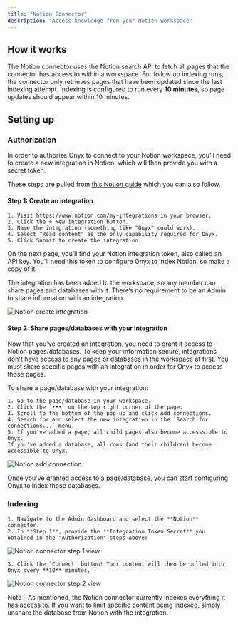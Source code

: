 ```yaml
---
title: "Notion Connector"
description: "Access knowledge from your Notion workspace"
---
```


## How it works

The Notion connector uses the Notion search API to fetch all pages that the connector has access to within a workspace.
For follow up indexing runs, the connector only retrieves pages that have been updated since the last indexing attempt.
Indexing is configured to run every **10 minutes**, so page updates should appear within 10 minutes.

## Setting up

### Authorization

In order to authorize Onyx to connect to your Notion workspace, you'll need to create a new integration in Notion,
which will then provide you with a secret token.

These steps are pulled from [this Notion guide](https://developers.notion.com/docs/create-a-notion-integration)
which you can also follow.

#### Step 1: Create an integration

    1. Visit https://www.notion.com/my-integrations in your browser.
    2. Click the + New integration button.
    3. Name the integration (something like "Onyx" could work).
    4. Select "Read content" as the only capability required for Onyx.
    5. Click Submit to create the integration.

On the next page, you’ll find your Notion integration token, also called an API key.
You’ll need this token to configure Onyx to index Notion, so make a copy of it.

The integration has been added to the workspace, so any member can share pages and databases with it.
There’s no requirement to be an Admin to share information with an integration.

![Notion create integration](/assets/admin/connectors/notion/NotionCreateIntegration.gif)

#### Step 2: Share pages/databases with your integration

Now that you’ve created an integration, you need to grant it access to Notion pages/databases.
To keep your information secure, integrations don't have access to any pages or databases in the workspace at first.
You must share specific pages with an integration in order for Onyx to access those pages.

To share a page/database with your integration:

    1. Go to the page/database in your workspace.
    2. Click the `•••` on the top right corner of the page.
    3. Scroll to the bottom of the pop-up and click Add connections.
    4. Search for and select the new integration in the `Search for connections...` menu.
    5. If you've added a page, all child pages also become accesssible to Onyx.
    If you've added a database, all rows (and their children) become accessible to Onyx.

![Notion add connection](/assets/admin/connectors/notion/NotionAddConnector.png)

Once you've granted access to a page/database, you can start configuring Onyx to index those databases.

### Indexing

    1. Navigate to the Admin Dashboard and select the **Notion** connector.
    2. In **Step 1**, provide the **Integration Token Secret** you obtained in the "Authorization" steps above:

![Notion connector step 1 view](/assets/admin/connectors/notion/NotionAuth.png)

    3. Click the `Connect` button! Your content will then be pulled into Onyx every **10** minutes.

![Notion connector step 2 view](/assets/admin/connectors/notion/NotionIndex.png)

Note - As mentioned, the Notion connector currently indexes everything it has access to.
If you want to limit specific content being indexed, simply unshare the database from Notion with the integration.
